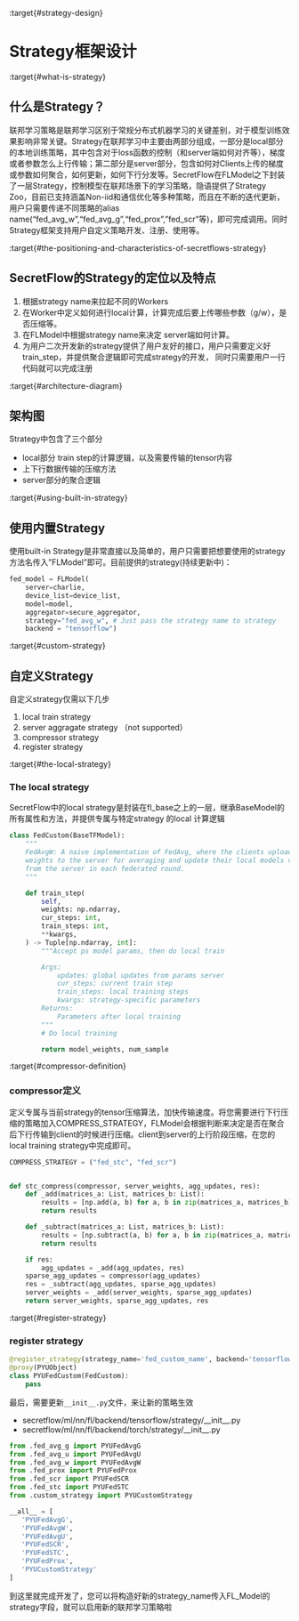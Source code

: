 :target{#strategy-design}

# Strategy框架设计

:target{#what-is-strategy}

## 什么是Strategy？

联邦学习策略是联邦学习区别于常规分布式机器学习的关键差别，对于模型训练效果影响非常关键。Strategy在联邦学习中主要由两部分组成，一部分是local部分的本地训练策略，其中包含对于loss函数的控制（和server端如何对齐等），梯度或者参数怎么上行传输；第二部分是server部分，包含如何对Clients上传的梯度或参数如何聚合，如何更新，如何下行分发等。SecretFlow在FLModel之下封装了一层Strategy，控制模型在联邦场景下的学习策略，隐语提供了Strategy Zoo，目前已支持涵盖Non-iid和通信优化等多种策略，而且在不断的迭代更新，用户只需要传递不同策略的alias name(“fed\_avg\_w”,“fed\_avg\_g”,“fed\_prox”,”fed\_scr”等)，即可完成调用。同时Strategy框架支持用户自定义策略开发、注册、使用等。

:target{#the-positioning-and-characteristics-of-secretflows-strategy}

## SecretFlow的Strategy的定位以及特点

1. 根据strategy name来拉起不同的Workers
2. 在Worker中定义如何进行local计算，计算完成后要上传哪些参数（g/w），是否压缩等。
3. 在FLModel中根据strategy name来决定 server端如何计算。
4. 为用户二次开发新的strategy提供了用户友好的接口，用户只需要定义好train\_step，并提供聚合逻辑即可完成strategy的开发， 同时只需要用户一行代码就可以完成注册

:target{#architecture-diagram}

## 架构图

Strategy中包含了三个部分

- local部分 train step的计算逻辑，以及需要传输的tensor内容
- 上下行数据传输的压缩方法
- server部分的聚合逻辑

:target{#using-built-in-strategy}

## 使用内置Strategy

使用built-in Strategy是非常直接以及简单的，用户只需要把想要使用的strategy 方法名传入”FLModel”即可。目前提供的strategy(持续更新中)：

```python
fed_model = FLModel(
    server=charlie,
    device_list=device_list,
    model=model,
    aggregator=secure_aggregator,
    strategy="fed_avg_w", # Just pass the strategy name to strategy
    backend = "tensorflow")
```

:target{#custom-strategy}

## 自定义Strategy

自定义strategy仅需以下几步

1. local train strategy
2. server aggragate strategy （not supported）
3. compressor strategy
4. register strategy

:target{#the-local-strategy}

### The local strategy

SecretFlow中的local strategy是封装在fl\_base之上的一层，继承BaseModel的所有属性和方法，并提供专属与特定strategy 的local 计算逻辑

```python
class FedCustom(BaseTFModel):
    """
    FedAvgW: A naive implementation of FedAvg, where the clients upload their trained model
    weights to the server for averaging and update their local models via the aggregated weights
    from the server in each federated round.
    """

    def train_step(
        self,
        weights: np.ndarray,
        cur_steps: int,
        train_steps: int,
        **kwargs,
    ) -> Tuple[np.ndarray, int]:
        """Accept ps model params, then do local train

        Args:
            updates: global updates from params server
            cur_steps: current train step
            train_steps: local training steps
            kwargs: strategy-specific parameters
        Returns:
            Parameters after local training
        """
    	# Do local training

        return model_weights, num_sample
```

:target{#compressor-definition}

### compressor定义

定义专属与当前strategy的tensor压缩算法，加快传输速度。将您需要进行下行压缩的策略加入COMPRESS\_STRATEGY，FLModel会根据判断来决定是否在聚合后下行传输到client的时候进行压缩。client到server的上行阶段压缩，在您的local training strategy中完成即可。

```python
COMPRESS_STRATEGY = ("fed_stc", "fed_scr")


def stc_compress(compressor, server_weights, agg_updates, res):
    def _add(matrices_a: List, matrices_b: List):
        results = [np.add(a, b) for a, b in zip(matrices_a, matrices_b)]
        return results

    def _subtract(matrices_a: List, matrices_b: List):
        results = [np.subtract(a, b) for a, b in zip(matrices_a, matrices_b)]
        return results

    if res:
        agg_updates = _add(agg_updates, res)
    sparse_agg_updates = compressor(agg_updates)
    res = _subtract(agg_updates, sparse_agg_updates)
    server_weights = _add(server_weights, sparse_agg_updates)
    return server_weights, sparse_agg_updates, res
```

:target{#register-strategy}

### register strategy

```python
@register_strategy(strategy_name='fed_custom_name', backend='tensorflow')
@proxy(PYUObject)
class PYUFedCustom(FedCustom):
    pass
```

最后，需要更新<code>\_\_init\_\_.py</code>文件，来让新的策略生效

- secretflow/ml/nn/fl/backend/tensorflow/strategy/\_\_init\_\_.py
- secretflow/ml/nn/fl/backend/torch/strategy/\_\_init\_\_.py

```python
from .fed_avg_g import PYUFedAvgG
from .fed_avg_u import PYUFedAvgU
from .fed_avg_w import PYUFedAvgW
from .fed_prox import PYUFedProx
from .fed_scr import PYUFedSCR
from .fed_stc import PYUFedSTC
from .custom_strategy import PYUCustomStrategy

__all__ = [
   'PYUFedAvgG',
   'PYUFedAvgW',
   'PYUFedAvgU',
   'PYUFedSCR',
   'PYUFedSTC',
   'PYUFedProx',
   'PYUCustomStrategy'
]
```

到这里就完成开发了，您可以将构造好新的strategy\_name传入FL\_Model的strategy字段，就可以启用新的联邦学习策略啦
